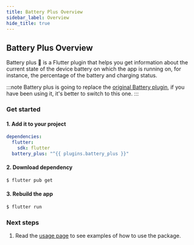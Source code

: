 ```yaml
---
title: Battery Plus Overview
sidebar_label: Overview
hide_title: true
---
```


## Battery Plus Overview

Battery plus 🔋 is a Flutter plugin that helps you get information about the current state of the device battery on which the app is running on, for instance, the percentage of the battery and charging status.

:::note
Battery plus is going to replace the [original Battery plugin](https://pub.dev/packages/battery),
if you have been using it, it's better to switch to this one.
:::

### Get started

#### 1. Add it to your project

```yaml {4} title="pubspec.yaml"
dependencies:
  flutter:
    sdk: flutter
  battery_plus: "^{{ plugins.battery_plus }}"
```

#### 2. Download dependency

```bash
$ flutter pub get
```

#### 3. Rebuild the app

```bash
$ flutter run
```

### Next steps

1. Read the [usage page](usage) to see examples of how to use the package.
<!-- 2. Go through our [tutorial](tutorial) explaining the example application. -->
